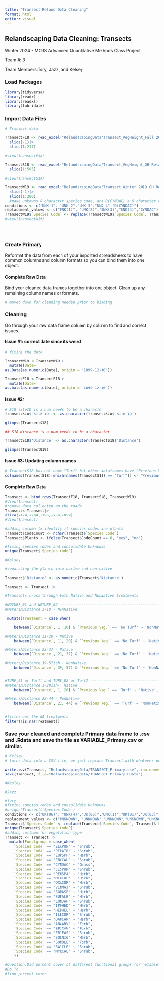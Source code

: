 ```yaml
---
title: "Transect Reland Data Cleaning"
format: html
editor: visual
---
```


## Relandscaping Data Cleaning: Transects

Winter 2024 - MCRS Advanced Quantitative Methods Class Project

Team #: 3

Team Members:Tory, Jazz, and Kelsey

### Load Packages

```r
library(tidyverse)
library(readr)
library(readxl)
library(lubridate)

```

### Import Data Files

```r

# Transect data

TransectF18 <- read_excel("RelandscapingData/Transect_VegHeight_Fall 2018 GH Relandscaping Transect Data.xlsx", sheet = 2) |> 
  slice(-1)|>
  slice(1:217)
  
#view(TransectF18) 

TransectS18 <- read_excel("RelandscapingData/Transect_VegHeight_GH Relandscaping Transect Data_Jun2018.xlsx", sheet = 2 )|>
  slice(1:505)
  
#view(TransectS18)

TransectW19 <- read_excel("RelandscapingData/Transect_Winter 2019 GH Relandscaping Transect Data.xlsx") |> 
  slice(-1)|>
  slice(1:280)
  #make unkowns 6 character species code, and D(CYNDAC) a 6 character code
conditions <- c("UNK 1", "UNK 2","UNK 3","UNK 4","D(CYNDAC)")
replacement_values <- c("UNK(1)", "UNK(2)","UNK(3)","UNK(4)","CYNDAC")
TransectW19$`Species Code` <- replace(TransectW19$`Species Code`, TransectW19$`Species Code` %in% conditions, replacement_values)
#view(TransectW19) 





```

### Create Primary

Reformat the data from each of your imported spreadsheets to have common columns and column formats so you can bind them into one object.

#### Complete Raw Data

Bind your cleaned data frames together into one object. Clean up any remaining column names or formats.

```r
# moved down for cleaning needed prior to binding
```

### Cleaning

Go through your raw data frame column by column to find and correct issues.

#### Issue #1: correct date since its weird

```r
# fixing the date

TransectW19 <-TransectW19|>
  mutate(Date=
as.Date(as.numeric(Date), origin = "1899-12-30"))

TransectF18 <-TransectF18|>
  mutate(Date=
as.Date(as.numeric(Date), origin = "1899-12-30"))

```

#### Issue #2:

```r
# S18 siteID is a num needs to be a character
TransectS18$'Site ID' <- as.character(TransectS18$'Site ID')

glimpse(TransectS18)

## S18 distance is a num needs to be a character

TransectS18$'Distance' <- as.character(TransectS18$'Distance')

glimpse(TransectW19)

```

#### Issue #3: Updating column names

```r
# TransectS18 has col name "Turf" but other dataframes have "Previous Veg."
colnames(TransectS18)[which(names(TransectS18) == "Turf")] <- "Previous Veg."
```

#### Complete Raw Data

```r
Transect <- bind_rows(TransectF18, TransectS18, TransectW19)
#View(Transect)
#remove data collected on the roads
Transect<-Transect|>
slice(-179,-269,-385,-754,-959)
#View(Transect)

#adding column to identify if species codes are plants
Transect$CodeCount <- nchar(Transect$`Species Code`)
Transect$Plants <- ifelse(Transect$CodeCount == 6, "yes", "no")

```

```r
#fixing species codes and consolidate Unknowns
unique(Transect$`Species Code`)
```

```r
#Kelsey 

#separating the plants into native and non-native
  
Transect$'Distance' <- as.numeric(Transect$'Distance')

Transect <- Transect |>

#Transects cross through both Native and NonNative treatments
  
#NOTURF_01 and NOTURF_02 -------------------------------------------------
#Meters/Distance 1-10 - NonNative

 mutate(Treatment = case_when(
   
    between(`Distance`, 1, 10) & `Previous Veg.` == 'No Turf' ~ 'NonNative',

#Meters/Distance 11-20 - Native
    between(`Distance`, 11, 20) & `Previous Veg.` == 'No Turf' ~ 'Native',

#Meters/Distance 23-37 - Native
    between(`Distance`, 23, 37) & `Previous Veg.` == 'No Turf' ~ 'Native',

#Meters/Distance 39-57ish - NonNative
    between(`Distance`, 39, 57) & `Previous Veg.` == 'No Turf' ~ 'NonNative',


#TURF_01 or Turf1 and TURF_02 or Turf2 ---------------------------------------------------
#Meters/Distance 1-20ish-  Native 
    between(`Distance`, 1, 20) & `Previous Veg.` == 'Turf' ~ 'Native',

#Meters/Distance 22-44 - NonNative
    between(`Distance`, 22, 44) & `Previous Veg.` == 'Turf' ~ 'NonNative')) |>

  
#filter out the NA treatments 
filter(!is.na(Treatment))


```

### Save your cleaned and complete Primary data frame to .csv and .Rdata and save the file as VARIABLE_Primary.csv or similar.

```r
# Kelsey 
# turns data into a CSV file, we just replace Transect with whatever our final data set is named 

write.csv(Transect, "RelandscapingData/TRANSECT_Primary.csv", row.names = FALSE)
save(Transect, file="RelandscapingData/TRANSECT_Primary.RData")
```

```r
#Kesley
```

```r
#Jazz
```

```r
#Tory
#fixing species codes and consolidate Unknowns
#unique(Transect$`Species Code`)
conditions <- c("UK(06)", "UNK(4)","UK(05)","UNK(1)","UK(01)","UK(03)","UNK(2)","UK(04)","UNK(3)","UK(02)","LONGJEP","D(CYNDAC)","SONCLE","SONSPP")
replacement_values <- c("UNKNOWN", "UNKNOWN","UNKNOWN","UNKNOWN","UNKNOWN", "UNKNOWN","UNKNOWN","UNKNOWN","UNKNOWN","UNKNOWN", "LONJAP","CYNDAC","SONOLE","SONOLE")
Transect$`Species Code` <- replace(Transect$`Species Code`, Transect$`Species Code` %in% conditions, replacement_values)
unique(Transect$`Species Code`)
#adding collumn for vegetation type
Transect <- Transect |>
  mutate(Functgroup = case_when(
    `Species Code` == "ELAPUN" ~ "Shrub",
    `Species Code` == "PERATR" ~ "Shrub",
    `Species Code` == "EUPSPP" ~ "Herb",
    `Species Code` == "ENCCAL" ~ "Shrub",
    `Species Code` == "CYNDAC" ~ "Grass",
    `Species Code` == "CISPUR" ~ "Shrub",
    `Species Code` == "PENSPA" ~ "Herb",
    `Species Code` == "MEDLUP" ~ "Herb",
    `Species Code` == "OXACOR" ~ "Herb",
    `Species Code` == "VINMAJ" ~ "Shrub",
    `Species Code` == "SONASP" ~ "Herb",
    `Species Code` == "EUPALB" ~ "Herb",
    `Species Code` == "LONJAP" ~ "Shrub",
    `Species Code` == "IPOHED" ~ "Herb",
    `Species Code` == "HEDHEL" ~ "Herb",
    `Species Code` == "ILECOR" ~ "Shrub",
    `Species Code` == "DAUCAR" ~ "Herb",
    `Species Code` == "ANAARV" ~ "Forb",
    `Species Code` == "EPICAN" ~ "Forb",
    `Species Code` == "ERIFAS" ~ "Shrub",
    `Species Code` == "SOLNIG" ~ "Herb",
    `Species Code` == "SONOLE" ~ "Forb",
    `Species Code` == "SAlCLE" ~ "Shrub",
    `Species Code` == "MYRCAL" ~ "Shrub",
    ))

#Question:Did percent cover of different functional groups (or notable species) change from before planting to after planting? (i.e., was the restoration successful?) 
#Do To
#find percent cover 

```
